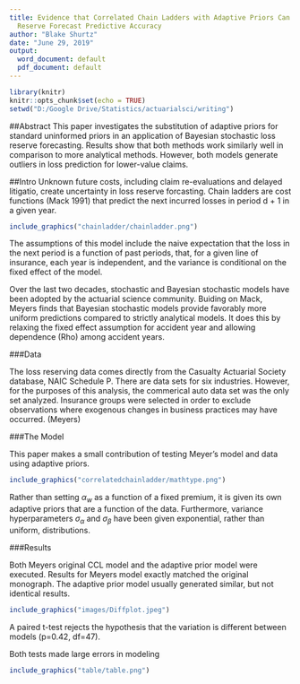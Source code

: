 ```yaml
---
title: Evidence that Correlated Chain Ladders with Adaptive Priors Can Improve Loss
  Reserve Forecast Predictive Accuracy
author: "Blake Shurtz"
date: "June 29, 2019"
output:
  word_document: default
  pdf_document: default
---
```


```r
library(knitr)
knitr::opts_chunk$set(echo = TRUE)
setwd("D:/Google Drive/Statistics/actuarialsci/writing")
```

##Abstract
This paper investigates the substitution of adaptive priors for standard uninformed priors in an application of Bayesian stochastic loss reserve forecasting. Results show that both methods work similarly well in comparison to more analytical methods. However, both models generate outliers in loss prediction for lower-value claims. 

##Intro
Unknown future costs, including claim re-evaluations and delayed litigatio, create uncertainty in loss reserve forcasting. Chain ladders are cost functions (Mack 1991) that predict the next incurred losses in period d + 1 in a given year. 

```r
include_graphics("chainladder/chainladder.png")
```

The assumptions of this model include the naive expectation that the loss in the next period is a function of past periods, that, for a given line of insurance, each year is independent, and the variance is conditional on the fixed effect of the model. 

Over the last two decades, stochastic and Bayesian stochastic models have been adopted by the actuarial science community. Buiding on Mack, Meyers finds that Bayesian stochastic models provide favorably more uniform predictions compared to strictly analytical models. It does this by relaxing the fixed effect assumption for accident year and allowing dependence (Rho) among accident years.


###Data

The loss reserving data comes directly from the Casualty Actuarial Society database, NAIC Schedule P. There are data sets for six industries. However, for the purposes of this analysis, the commerical auto data set was the only set analyzed. Insurance groups were selected in order to exclude observations where exogenous changes in business practices may have occurred. (Meyers)

###The Model

This paper makes a small contribution of testing Meyer's model and data using adaptive priors. 

```r
include_graphics("correlatedchainladder/mathtype.png")
```

Rather than setting $\alpha_w$ as a function of a fixed premium, it is given its own adaptive priors that are a function of the data. Furthermore, variance hyperparameters $\sigma_\alpha$ and $\sigma_\beta$ have been given exponential, rather than uniform, distributions. 

###Results

Both Meyers original CCL model and the adaptive prior model were executed. Results for Meyers model exactly matched the original monograph. The adaptive prior model usually generated similar, but not identical results.

```r
include_graphics("images/Diffplot.jpeg")
```

A paired t-test rejects the hypothesis that the variation is different between models (p=0.42, df=47).

Both tests made large errors in modeling 

```r
include_graphics("table/table.png")
```





